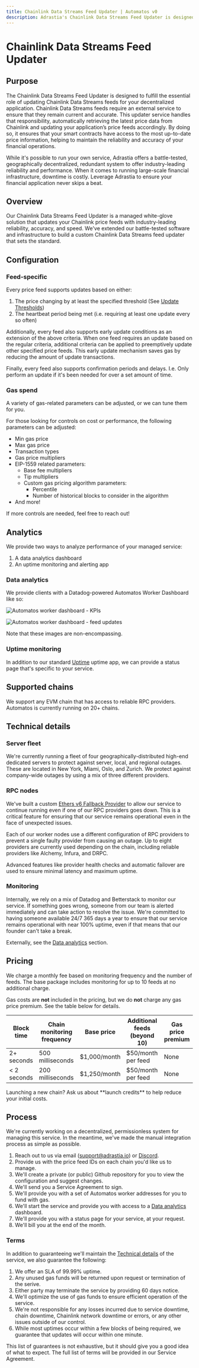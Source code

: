 ```yaml
---
title: Chainlink Data Streams Feed Updater | Automatos v0
description: Adrastia's Chainlink Data Streams Feed Updater is designed to fulfill the essential role of updating Chainlink Data Streams feeds for your decentralized application.
---
```



# Chainlink Data Streams Feed Updater

## Purpose

The Chainlink Data Streams Feed Updater is designed to fulfill the essential role of updating Chainlink Data Streams feeds for your decentralized application. Chainlink Data Streams feeds require an external service to ensure that they remain current and accurate. This updater service handles that responsibility, automatically retrieving the latest price data from Chainlink and updating your application’s price feeds accordingly. By doing so, it ensures that your smart contracts have access to the most up-to-date price information, helping to maintain the reliability and accuracy of your financial operations.

While it's possible to run your own service, Adrastia offers a battle-tested, geographically decentralized, redundant system to offer industry-leading reliability and performance. When it comes to running large-scale financial infrastructure, downtime is costly. Leverage Adrastia to ensure your financial application never skips a beat.

## Overview

Our Chainlink Data Streams Feed Updater is a managed white-glove solution that updates your Chainlink price feeds with industry-leading reliability, accuracy, and speed. We've extended our battle-tested software and infrastructure to build a custom Chainlink Data Streams feed updater that sets the standard.

## Configuration

### Feed-specific

Every price feed supports updates based on either:

1. The price changing by at least the specified threshold (See [Update Thresholds](/misc/update-thresholds))
2. The heartbeat period being met (i.e. requiring at least one update every so often)

Additionally, every feed also supports early update conditions as an extension of the above criteria. When one feed requires an update based on the regular criteria, additional criteria can be applied to preemptively update other specified price feeds. This early update mechanism saves gas by reducing the amount of update transactions.

Finally, every feed also supports confirmation periods and delays. I.e. Only perform an update if it's been needed for over a set amount of time.

### Gas spend

A variety of gas-related parameters can be adjusted, or we can tune them for you.

For those looking for controls on cost or performance, the following parameters can be adjusted:

- Min gas price
- Max gas price
- Transaction types
- Gas price multipliers
- EIP-1559 related parameters:
  - Base fee multipliers
  - Tip multipliers
  - Custom gas pricing algorithm parameters:
    - Percentile
    - Number of historical blocks to consider in the algorithm
- And more!

If more controls are needed, feel free to reach out!

## Analytics

We provide two ways to analyze performance of your managed service:

1. A data analytics dashboard
2. An uptime monitoring and alerting app

### Data analytics

We provide clients with a Datadog-powered Automatos Worker Dashboard like so:

![Automatos worker dashboard - KPIs](/images/chainlink-data-streams-feed-updater-analytics.png)

![Automatos worker dashboard - feed updates](/images/chainlink-data-streams-feed-updater-analytics-2.png)

Note that these images are non-encompassing.

### Uptime monitoring

In addition to our standard [Uptime](https://status.adrastia.io) uptime app, we can provide a status page that's specific to your service.

## Supported chains

We support any EVM chain that has access to reliable RPC providers. Automatos is currently running on 20+ chains.

## Technical details

### Server fleet

We're currently running a fleet of four geographically-distributed high-end dedicated servers to protect against server, local, and regional outages. These are located in New York, Miami, Oslo, and Zurich. We protect against company-wide outages by using a mix of three different providers.

### RPC nodes

We've built a custom [Ethers v6 Fallback Provider](https://github.com/adrastia-oracle/ethers-v6-fallback-provider) to allow our service to continue running even if one of our RPC providers goes down. This is a critical feature for ensuring that our service remains operational even in the face of unexpected issues.

Each of our worker nodes use a different configuration of RPC providers to prevent a single faulty provider from causing an outage. Up to eight providers are currently used depending on the chain, including reliable providers like Alchemy, Infura, and DRPC.

Advanced features like provider health checks and automatic failover are used to ensure minimal latency and maximum uptime.

### Monitoring

Internally, we rely on a mix of Datadog and Betterstack to monitor our service. If something goes wrong, someone from our team is alerted immediately and can take action to resolve the issue. We're committed to having someone available 24/7 365 days a year to ensure that our service remains operational with near 100% uptime, even if that means that our founder can't take a break.

Externally, see the [Data analytics](#data-analytics) section.

## Pricing

We charge a monthly fee based on monitoring frequency and the number of feeds. The base package includes monitoring for up to 10 feeds at no additional charge.

Gas costs are **not** included in the pricing, but we do **not** charge any gas price premium. See the table below for details.

| Block time   | Chain monitoring frequency | Base price   | Additional feeds (beyond 10) | Gas price premium |
| ------------ | -------------------------- | ------------ | ---------------------------- | ----------------- |
| 2+ seconds   | 500 milliseconds           | $1,000/month | $50/month per feed           | None              |
| \< 2 seconds | 200 milliseconds           | $1,250/month | $50/month per feed           | None              |

<Callout emoji="🚀">
  Launching a new chain? Ask us about **launch credits** to help reduce your initial costs.
</Callout>

## Process

We're currently working on a decentralized, permissionless system for managing this service. In the meantime, we've made the manual integration process as simple as possible.

1. Reach out to us via email ([support@adrastia.io](mailto:support@adrastia.io)) or [Discord](https://discord.adrastia.io).
2. Provide us with the price feed IDs on each chain you'd like us to manage.
3. We'll create a private (or public) Github repository for you to view the configuration and suggest changes.
4. We'll send you a Service Agreement to sign.
5. We'll provide you with a set of Automatos worker addresses for you to fund with gas.
6. We'll start the service and provide you with access to a [Data analytics](#data-analytics) dashboard.
7. We'll provide you with a status page for your service, at your request.
8. We'll bill you at the end of the month.

### Terms

In addition to guaranteeing we'll maintain the [Technical details](#technical-details) of the service, we also guarantee the following:

1. We offer an SLA of 99.99% uptime.
2. Any unused gas funds will be returned upon request or termination of the serive.
3. Either party may terminate the service by providing 60 days notice.
4. We'll optimize the use of gas funds to ensure efficient operation of the service.
5. We're not responsible for any losses incurred due to service downtime, chain downtime, Chainlink network downtime or errors, or any other issues outside of our control.
6. While most uptimes occur within a few blocks of being required, we guarantee that updates will occur within one minute.

This list of guarantees is not exhaustive, but it should give you a good idea of what to expect. The full list of terms will be provided in our Service Agreement.
